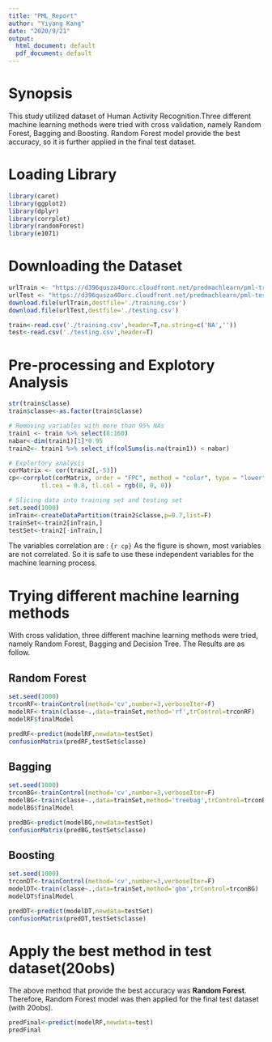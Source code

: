 ```yaml
---
title: "PML_Report"
author: "Yiyang Kang"
date: "2020/9/21"
output:
  html_document: default
  pdf_document: default
---
```

# Synopsis
This study utilized dataset of Human Activity Recognition.Three different machine learning methods were tried with cross validation, namely Random Forest, Bagging and Boosting. Random Forest model provide the best accuracy, so it is further applied in the final test dataset.

# Loading Library
```r
library(caret)
library(ggplot2)
library(dplyr)
library(corrplot)
library(randomForest)
library(e1071)
```

# Downloading the Dataset
```r
urlTrain <- "https://d396qusza40orc.cloudfront.net/predmachlearn/pml-training.csv"
urlTest <- "https://d396qusza40orc.cloudfront.net/predmachlearn/pml-testing.csv"
download.file(urlTrain,destfile='./training.csv')
download.file(urlTest,destfile='./testing.csv')

train<-read.csv('./training.csv',header=T,na.string=c('NA',''))
test<-read.csv('./testing.csv',header=T)
```

# Pre-processing and Explotory Analysis
```r
str(train$classe)
train$classe<-as.factor(train$classe)

# Removing variables with more than 95% NAs
train1 <- train %>% select(8:160)
nabar<-dim(train1)[1]*0.95
train2<- train1 %>% select_if(colSums(is.na(train1)) < nabar) 

# Explortory analysis
corMatrix <- cor(train2[,-53])
cp<-corrplot(corMatrix, order = "FPC", method = "color", type = "lower", 
         tl.cex = 0.8, tl.col = rgb(0, 0, 0))

# Slicing data into training set and testing set
set.seed(1000)
inTrain<-createDataPartition(train2$classe,p=0.7,list=F)
trainSet<-train2[inTrain,]
testSet<-train2[-inTrain,]
```
The variables correlation are : `{r cp}`
As the figure is shown, most variables are not correlated. So it is safe to use these independent variables for the machine learning process. 


# Trying different machine learning methods
With cross validation, three different machine learning methods were tried, namely Random Forest, Bagging and Decision Tree. The Results are as follow.

## Random Forest
```r
set.seed(1000)
trconRF<-trainControl(method='cv',number=3,verboseIter=F)
modelRF<-train(classe~.,data=trainSet,method='rf',trControl=trconRF)
modelRF$finalModel

predRF<-predict(modelRF,newdata=testSet)
confusionMatrix(predRF,testSet$classe)
```

## Bagging
```r
set.seed(1000)
trconBG<-trainControl(method='cv',number=3,verboseIter=F)
modelBG<-train(classe~.,data=trainSet,method='treebag',trControl=trconBG)
modelBG$finalModel

predBG<-predict(modelBG,newdata=testSet)
confusionMatrix(predBG,testSet$classe)
```

## Boosting
```r
set.seed(1000)
trconDT<-trainControl(method='cv',number=3,verboseIter=F)
modelDT<-train(classe~.,data=trainSet,method='gbm',trControl=trconBG)
modelDT$finalModel

predDT<-predict(modelDT,newdata=testSet)
confusionMatrix(predDT,testSet$classe)
```

# Apply the best method in test dataset(20obs)
The above method that provide the best accuracy was **Random Forest**. Therefore, Random Forest model was then applied for the final test dataset (with 20obs).
```r
predFinal<-predict(modelRF,newdata=test)
predFinal
```


